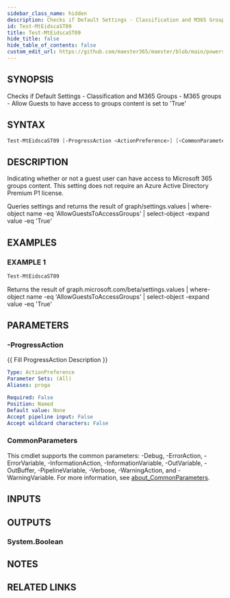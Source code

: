 ```yaml
---
sidebar_class_name: hidden
description: Checks if Default Settings - Classification and M365 Groups - M365 groups - Allow Guests to have access to groups content is set to 'True'
id: Test-MtEidscaST09
title: Test-MtEidscaST09
hide_title: false
hide_table_of_contents: false
custom_edit_url: https://github.com/maester365/maester/blob/main/powershell/public/Test-MtEidscaST09.ps1
---
```


## SYNOPSIS

Checks if Default Settings - Classification and M365 Groups - M365 groups - Allow Guests to have access to groups content is set to 'True'

## SYNTAX

```powershell
Test-MtEidscaST09 [-ProgressAction <ActionPreference>] [<CommonParameters>]
```

## DESCRIPTION

Indicating whether or not a guest user can have access to Microsoft 365 groups content.
This setting does not require an Azure Active Directory Premium P1 license.

Queries settings
and returns the result of
 graph/settings.values | where-object name -eq 'AllowGuestsToAccessGroups' | select-object -expand value -eq 'True'

## EXAMPLES

### EXAMPLE 1

```powershell
Test-MtEidscaST09
```

Returns the result of graph.microsoft.com/beta/settings.values | where-object name -eq 'AllowGuestsToAccessGroups' | select-object -expand value -eq 'True'

## PARAMETERS

### -ProgressAction

\{\{ Fill ProgressAction Description \}\}

```yaml
Type: ActionPreference
Parameter Sets: (All)
Aliases: proga

Required: False
Position: Named
Default value: None
Accept pipeline input: False
Accept wildcard characters: False
```

### CommonParameters

This cmdlet supports the common parameters: -Debug, -ErrorAction, -ErrorVariable, -InformationAction, -InformationVariable, -OutVariable, -OutBuffer, -PipelineVariable, -Verbose, -WarningAction, and -WarningVariable. For more information, see [about_CommonParameters](http://go.microsoft.com/fwlink/?LinkID=113216).

## INPUTS

## OUTPUTS

### System.Boolean

## NOTES

## RELATED LINKS
